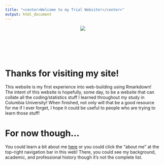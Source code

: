 ```yaml
---
title: "<center>Welcome to my Trial Website!</center>"
output: html_document
---
```


<center><a href=""><img src="images/pikayes.gif"></a></center>
<br></br><br></br>

# Thanks for visiting my site!

This website is my first experience into web-building using Rmarkdown! The intent of this website is hopefully, some day, to be a website that can collate all the coding/statistics stuff I learned throughout my study in Columbia University! When finished, not only will that be a good resource for me if I ever forget, I hope it could be useful to people who are trying to learn those stuff!

# For now though...

You could learn a bit about me [here](about.html) or you could click the "about me" at the top-right navigation bar in this web! There, you could see my background, academic, and professional history though it's not the complete list.
